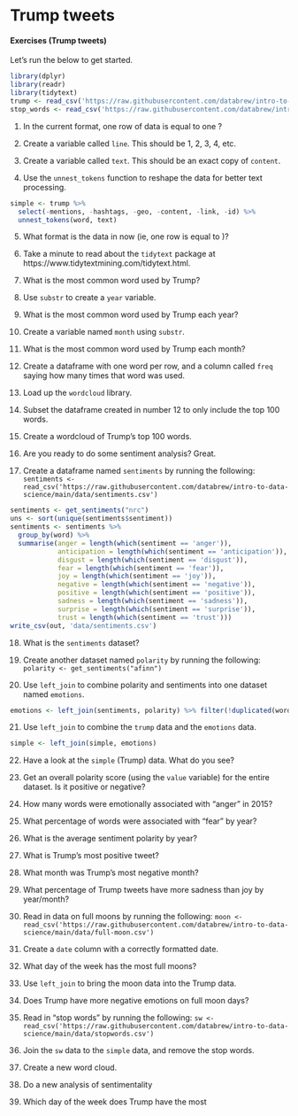 # Trump tweets {#trump}

#### Exercises (Trump tweets)  {-}

Let's run the below to get started.

```r

library(dplyr)
library(readr)
library(tidytext)
trump <- read_csv('https://raw.githubusercontent.com/databrew/intro-to-data-science/main/data/trumptweets.csv')
stop_words <- read_csv('https://raw.githubusercontent.com/databrew/intro-to-data-science/main/data/stop_words')

```

1. In the current format, one row of data is equal to one <what>?

2. Create a variable called `line`. This should be 1, 2, 3, 4, etc.

3. Create a variable called `text`. This should be an exact copy of `content`.

4. Use the `unnest_tokens` function to reshape the data for better text processing.

```r
simple <- trump %>%
  select(-mentions, -hashtags, -geo, -content, -link, -id) %>%
  unnest_tokens(word, text)
```

5. What format is the data in now (ie, one row is equal to <what>)?

6. Take a minute to read about the `tidytext` package at https://www.tidytextmining.com/tidytext.html.

7. What is the most common word used by Trump?

8. Use `substr` to create a `year` variable.

9. What is the most common word used by Trump each year?

10. Create a variable named `month` using `substr`.

11. What is the most common word used by Trump each month?

12. Create a dataframe with one word per row, and a column called `freq` saying how many times that word was used.

13. Load up the `wordcloud` library.

14. Subset the dataframe created in number 12 to only include the top 100 words.

15. Create a wordcloud of Trump's top 100 words.

16. Are you ready to do some sentiment analysis? Great.

17. Create a dataframe named `sentiments` by running the following: `sentiments <- read_csv('https://raw.githubusercontent.com/databrew/intro-to-data-science/main/data/sentiments.csv')`

```r
sentiments <- get_sentiments("nrc")
uns <- sort(unique(sentiments$sentiment))
sentiments <- sentiments %>%
  group_by(word) %>%
  summarise(anger = length(which(sentiment == 'anger')),
            anticipation = length(which(sentiment == 'anticipation')),
            disgust = length(which(sentiment == 'disgust')),
            fear = length(which(sentiment == 'fear')),
            joy = length(which(sentiment == 'joy')),
            negative = length(which(sentiment == 'negative')),
            positive = length(which(sentiment == 'positive')),
            sadness = length(which(sentiment == 'sadness')),
            surprise = length(which(sentiment == 'surprise')),
            trust = length(which(sentiment == 'trust')))
write_csv(out, 'data/sentiments.csv')
```

18. What is the `sentiments` dataset?

19. Create another dataset named `polarity` by running the following: `polarity <- get_sentiments("afinn")`

20. Use `left_join` to combine polarity and sentiments into one dataset named `emotions`.


```r
emotions <- left_join(sentiments, polarity) %>% filter(!duplicated(word))
```

21. Use `left_join` to combine the `trump` data and the `emotions` data.

```r
simple <- left_join(simple, emotions)
```

22. Have a look at the `simple` (Trump) data. What do you see?

23. Get an overall polarity score (using the `value` variable) for the entire dataset. Is it positive or negative?

24. How many words were emotionally associated with "anger" in 2015?

25. What percentage of words were associated with "fear" by year?

26. What is the average sentiment polarity by year?

27. What is Trump's most positive tweet?

28. What month was Trump's most negative month?

29. What percentage of Trump tweets have more sadness than joy by year/month?

30. Read in data on full moons by running the following: `moon <- read_csv('https://raw.githubusercontent.com/databrew/intro-to-data-science/main/data/full-moon.csv')`

31. Create a `date` column with a correctly formatted date.

32. What day of the week has the most full moons?

33. Use `left_join` to bring the moon data into the Trump data.

34. Does Trump have more negative emotions on full moon days?

35. Read in "stop words" by running the following: `sw <- read_csv('https://raw.githubusercontent.com/databrew/intro-to-data-science/main/data/stopwords.csv')`

36. Join the `sw` data to the `simple` data, and remove the stop words.

37. Create a new word cloud.

38. Do a new analysis of sentimentality

39. Which day of the week does Trump have the most
